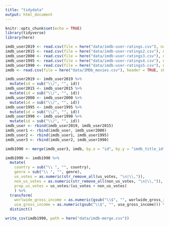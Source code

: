 ```yaml
---
title: "tidydata"
output: html_document
---
```


```r
knitr::opts_chunk$set(echo = TRUE)
library(tidyverse)
library(here)
```

```r
imdb_user2019 <- read.csv(file = here("data/imdb-user-ratings.csv"), na.strings = c("NA", "-"))
imdb_user2015 <- read.csv(file = here("data/imdb-user-ratings2.csv"), na.strings = c("NA", "-"))
imdb_user2000 <- read.csv(file = here("data/imdb-user-ratings3.csv"), na.strings = c("NA", "-"))
imdb_user1995 <- read.csv(file = here("data/imdb-user-ratings4.csv"), na.strings = c("NA", "-"))
imdb_user1990 <- read.csv(file = here("data/imdb-user-ratings5.csv"), na.strings = c("NA", "-"))
imdb <- read.csv(file = here("data/IMDb_movies.csv"), header = TRUE, skip = 1, na.strings = c("NA", "", "None"))
```

```r
imdb_user2019 <- imdb_user2019 %>%
  mutate(id = sub("\\/", "", id))
imdb_user2015 <- imdb_user2015 %>%
  mutate(id = sub("\\/", "", id))
imdb_user2000 <- imdb_user2000 %>%
  mutate(id = sub("\\/", "", id))
imdb_user1995 <- imdb_user1995 %>%
  mutate(id = sub("\\/", "", id))
imdb_user1990 <- imdb_user1990 %>%
  mutate(id = sub("\\/", "", id))
imdb_user <- rbind(imdb_user2019, imdb_user2015)
imdb_user1 <- rbind(imdb_user, imdb_user2000)
imdb_user2 <- rbind(imdb_user1, imdb_user1995)
imdb_user3 <- rbind(imdb_user2, imdb_user1990)

imdb1990 <- merge(imdb_user3, imdb, by.x = "id", by.y = "imdb_title_id")

imdb1990 <- imdb1990 %>%
  mutate(
    country = sub("\\ ", "", country),
    genre = sub("\\ ", "", genre),
    us_votes = as.numeric(str_remove_all(us_votes, "\n|\\,")),
    non_us_votes = as.numeric(str_remove_all(non_us_votes, "\n|\\,")),
    prop_us_votes = us_votes/(us_votes + non_us_votes)
    ) %>%
  transform(
    worlwide_gross_income = as.numeric(gsub("\\$", "", worlwide_gross_income)),
    usa_gross_income = as.numeric(gsub("\\$", "", usa_gross_income))) %>%
  distinct()
```

```r
write_csv(imdb1990, path = here("data/imdb-merge.csv"))
```

